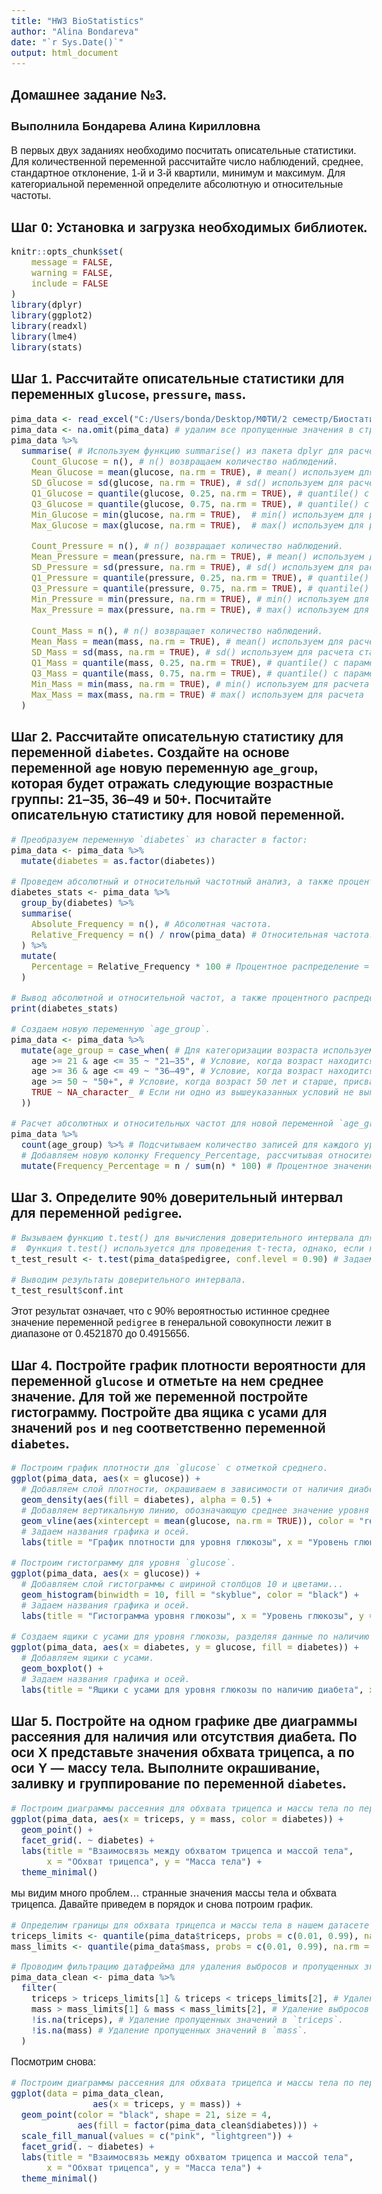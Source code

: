 ---
title: "HW3 BioStatistics"
author: "Alina Bondareva"
date: "`r Sys.Date()`"
output: html_document
---
```{=html}
<style type="text/css">
body{
  font-family: Helvetica;
  font-size: 12pt;
}
/* Headers */
h1, h2{
  font-size: 16pt;
}
</style>
```


# Домашнее задание №3.

### Выполнила Бондарева Алина Кирилловна

В первых двух заданиях необходимо посчитать описательные статистики. Для количественной переменной рассчитайте число наблюдений, среднее, стандартное отклонение, 1-й и 3-й квартили, минимум и максимум. Для категориальной переменной определите абсолютную и относительные частоты.

## Шаг 0: Установка и загрузка необходимых библиотек.

```{r setup, include=TRUE, message=FALSE, warning=FALSE}
knitr::opts_chunk$set(
	message = FALSE,
	warning = FALSE,
	include = FALSE
)
library(dplyr)
library(ggplot2)
library(readxl)
library(lme4)
library(stats)
```

## Шаг 1. Рассчитайте описательные статистики для переменных `glucose`, `pressure`, `mass`.

```{r, include=TRUE}
pima_data <- read_excel("C:/Users/bonda/Desktop/МФТИ/2 семестр/Биостатистика/ДЗ3/pima.xlsx")
pima_data <- na.omit(pima_data) # удалим все пропущенные значения в строках.
pima_data %>%
  summarise( # Используем функцию summarise() из пакета dplyr для расчета статистик.
    Count_Glucose = n(), # n() возвращаем количество наблюдений.
    Mean_Glucose = mean(glucose, na.rm = TRUE), # mean() используем для расчета среднего значения.
    SD_Glucose = sd(glucose, na.rm = TRUE), # sd() используем для расчета стандартного отклонения.
    Q1_Glucose = quantile(glucose, 0.25, na.rm = TRUE), # quantile() с параметром 0.25 вычисляет первый квартиль.
    Q3_Glucose = quantile(glucose, 0.75, na.rm = TRUE), # quantile() с параметраом 0.75 вычисляет третий квартиль.
    Min_Glucose = min(glucose, na.rm = TRUE),  # min() используем для расчета  минимального значения.
    Max_Glucose = max(glucose, na.rm = TRUE),  # max() используем для расчета  максимального значения.
    
    Count_Pressure = n(), # n() возвращает количество наблюдений.
    Mean_Pressure = mean(pressure, na.rm = TRUE), # mean() используем для расчета среднего значения.
    SD_Pressure = sd(pressure, na.rm = TRUE), # sd() используем для расчета стандартного отклонения.
    Q1_Pressure = quantile(pressure, 0.25, na.rm = TRUE), # quantile() с параметром 0.25 вычисляет первый квартиль.
    Q3_Pressure = quantile(pressure, 0.75, na.rm = TRUE), # quantile() с параметраом 0.75 вычисляет третий квартиль.
    Min_Pressure = min(pressure, na.rm = TRUE), # min() используем для расчета  минимального значения.
    Max_Pressure = max(pressure, na.rm = TRUE), # max() используем для расчета  максимального значения.
    
    Count_Mass = n(), # n() возвращает количество наблюдений.
    Mean_Mass = mean(mass, na.rm = TRUE), # mean() используем для расчета среднего значения.
    SD_Mass = sd(mass, na.rm = TRUE), # sd() используем для расчета стандартного отклонения.
    Q1_Mass = quantile(mass, 0.25, na.rm = TRUE), # quantile() с параметром 0.25 вычисляет первый квартиль.
    Q3_Mass = quantile(mass, 0.75, na.rm = TRUE), # quantile() с параметраом 0.75 вычисляет третий квартиль.
    Min_Mass = min(mass, na.rm = TRUE), # min() используем для расчета  минимального значения.
    Max_Mass = max(mass, na.rm = TRUE) # max() используем для расчета  максимального значения.
  )

```

## Шаг 2. Рассчитайте описательную статистику для переменной `diabetes`. Создайте на основе переменной `age` новую переменную `age_group`, которая будет отражать следующие возрастные группы: 21–35, 36–49 и 50+. Посчитайте описательную статистику для новой переменной.

```{r, include=TRUE}
# Преобразуем переменную `diabetes` из character в factor:
pima_data <- pima_data %>%
  mutate(diabetes = as.factor(diabetes))
```

```{r, include=TRUE}
# Проведем абсолютный и относительный частотный анализ, а также процентное распределение:
diabetes_stats <- pima_data %>%
  group_by(diabetes) %>%
  summarise(
    Absolute_Frequency = n(), # Абсолютная частота.
    Relative_Frequency = n() / nrow(pima_data) # Относительная частота.
  ) %>%
  mutate(
    Percentage = Relative_Frequency * 100 # Процентное распределение = относительная частрта * 100%.
  )

# Вывод абсолютной и относительной частот, а также процентного распределения.
print(diabetes_stats)
```

```{r, include=TRUE}
# Создаем новую переменную `age_group`.
pima_data <- pima_data %>%
  mutate(age_group = case_when( # Для категоризации возраста используем функцию mutate() с case_when(), которая позволяет присвоить каждому наблюдению конкретную возрастную группу.
    age >= 21 & age <= 35 ~ "21–35", # Условие, когда возраст находится в диапазоне от 21 до 35 лет включительно, присваивается группа "21–35".
    age >= 36 & age <= 49 ~ "36–49", # Условие, когда возраст находится в диапазоне от 36 до 49 лет включительно, присваивается группа "36–49".
    age >= 50 ~ "50+", # Условие, когда возраст 50 лет и старше, присваивается группа "50+"
    TRUE ~ NA_character_ # Если ни одно из вышеуказанных условий не выполняется, присваивается NA, предусмотрено для полноты картины и "страховки" на случай строки с неожиданным значением возраста.
  ))

# Расчет абсолютных и относительных частот для новой переменной `age_group`.
pima_data %>%
  count(age_group) %>% # Подсчитываем количество записей для каждого уровня в переменной `age_group`.
  # Добавляем новую колонку Frequency_Percentage, рассчитывая относительную частоту для каждой группы.
  mutate(Frequency_Percentage = n / sum(n) * 100) # Процентное значение каждой возрастной группы от общего кол-ва.

```

## Шаг 3. Определите 90% доверительный интервал для переменной `pedigree`.

```{r, include=TRUE}
# Вызываем функцию t.test() для вычисления доверительного интервала для переменной pedigree.
#  Функция t.test() используется для проведения t-теста, однако, если не указывать вторую группу для сравнения, то будет рассчитан доверительный интервал для среднего значения нужной нам выборки.
t_test_result <- t.test(pima_data$pedigree, conf.level = 0.90) # Задаем уровень доверия в 90%.

# Выводим результаты доверительного интервала.
t_test_result$conf.int

```

Этот результат означает, что с 90% вероятностью истинное среднее значение переменной `pedigree` в генеральной совокупности лежит в диапазоне от 0.4521870 до 0.4915656.

## Шаг 4. Постройте график плотности вероятности для переменной `glucose` и отметьте на нем среднее значение. Для той же переменной постройте гистограмму. Постройте два ящика с усами для значений `pos` и `neg` соответственно переменной `diabetes`.

```{r, include=TRUE}
# Построим график плотности для `glucose` с отметкой среднего.
ggplot(pima_data, aes(x = glucose)) +
  # Добавляем слой плотности, окрашиваем в зависимости от наличия диабета.
  geom_density(aes(fill = diabetes), alpha = 0.5) +
  # Добавляем вертикальную линию, обозначающую среднее значение уровня глюкозы.
  geom_vline(aes(xintercept = mean(glucose, na.rm = TRUE)), color = "red", linetype = "dashed") +
  # Задаем названия графика и осей.
  labs(title = "График плотности для уровня глюкозы", x = "Уровень глюкозы", y = "Плотность")


```

```{r, include=TRUE}
# Построим гистограмму для уровня `glucose`.
ggplot(pima_data, aes(x = glucose)) +
  # Добавляем слой гистограммы с шириной столбцов 10 и цветами...
  geom_histogram(binwidth = 10, fill = "skyblue", color = "black") +
  # Задаем названия графика и осей.
  labs(title = "Гистограмма уровня глюкозы", x = "Уровень глюкозы", y = "Частота")

```

```{r, include=TRUE}
# Создаем ящики с усами для уровня глюкозы, разделяя данные по наличию диабета или отсутствию.
ggplot(pima_data, aes(x = diabetes, y = glucose, fill = diabetes)) +
  # Добавляем ящики с усами.
  geom_boxplot() +
  # Задаем названия графика и осей.
  labs(title = "Ящики с усами для уровня глюкозы по наличию диабета", x = "Диабет", y = "Уровень глюкозы")

```

## Шаг 5. Постройте на одном графике две диаграммы рассеяния для наличия или отсутствия диабета. По оси X представьте значения обхвата трицепса, а по оси Y — массу тела. Выполните окрашивание, заливку и группирование по переменной `diabetes`.

```{r, include=TRUE}
# Построим диаграммы рассеяния для обхвата трицепса и массы тела по переменной `diabetes`.
ggplot(pima_data, aes(x = triceps, y = mass, color = diabetes)) +
  geom_point() +
  facet_grid(. ~ diabetes) +
  labs(title = "Взаимосвязь между обхватом трицепса и массой тела",
       x = "Обхват трицепса", y = "Масса тела") +
  theme_minimal()

```

мы видим много проблем... странные значения массы тела и обхвата трицепса. Давайте приведем в порядок и снова потроим график.

```{r, include=TRUE}
# Определим границы для обхвата трицепса и массы тела в нашем датасете с помощью квантилей. Например, используем 1% и 99% квантили для определения нижней и верхней границ.
triceps_limits <- quantile(pima_data$triceps, probs = c(0.01, 0.99), na.rm = TRUE)
mass_limits <- quantile(pima_data$mass, probs = c(0.01, 0.99), na.rm = TRUE)

# Проводим фильтрацию датафрейма для удаления выбросов и пропущенных значений.
pima_data_clean <- pima_data %>%
  filter(
    triceps > triceps_limits[1] & triceps < triceps_limits[2], # Удаление выбросов в `triceps`.
    mass > mass_limits[1] & mass < mass_limits[2], # Удаление выбросов в mass
    !is.na(triceps), # Удаление пропущенных значений в `triceps`.
    !is.na(mass) # Удаление пропущенных значений в `mass`.
  )

```

Посмотрим снова:

```{r, include=TRUE}
# Построим диаграммы рассеяния для обхвата трицепса и массы тела по переменной `diabetes`.
ggplot(data = pima_data_clean,
                aes(x = triceps, y = mass)) +
  geom_point(color = "black", shape = 21, size = 4,
             aes(fill = factor(pima_data_clean$diabetes))) +
  scale_fill_manual(values = c("pink", "lightgreen")) +
  facet_grid(. ~ diabetes) +
  labs(title = "Взаимосвязь между обхватом трицепса и массой тела",
       x = "Обхват трицепса", y = "Масса тела") +
  theme_minimal()

```
